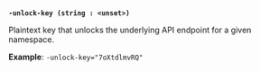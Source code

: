 <a id="standard-unlock-key" /><br />

**`-unlock-key (string : <unset>)`**

Plaintext key that unlocks the underlying API endpoint for a given namespace.

**Example**: `-unlock-key="7oXtdlmvRQ"`

<br />